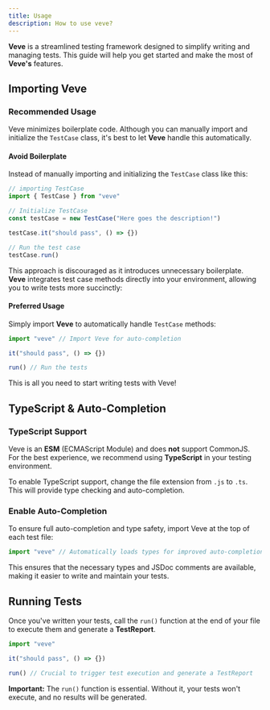 ```yaml
---
title: Usage
description: How to use veve?
---
```


**Veve** is a streamlined testing framework designed to simplify writing and managing tests. This guide will help you get started and make the most of **Veve's** features.

## Importing Veve

### Recommended Usage

Veve minimizes boilerplate code. Although you can manually import and initialize the `TestCase` class, it's best to let **Veve** handle this automatically.

#### Avoid Boilerplate

Instead of manually importing and initializing the `TestCase` class like this:

```ts twoslash title="test.test.ts"
// importing TestCase
import { TestCase } from "veve"

// Initialize TestCase
const testCase = new TestCase("Here goes the description!")

testCase.it("should pass", () => {})

// Run the test case
testCase.run()
```

This approach is discouraged as it introduces unnecessary boilerplate. **Veve** integrates test case methods directly into your environment, allowing you to write tests more succinctly:

#### Preferred Usage

Simply import **Veve** to automatically handle `TestCase` methods:

```ts twoslash title="test.test.ts"
import "veve" // Import Veve for auto-completion

it("should pass", () => {})

run() // Run the tests
```

This is all you need to start writing tests with Veve!

## TypeScript & Auto-Completion

### TypeScript Support

Veve is an **ESM** (ECMAScript Module) and does **not** support CommonJS. For the best experience, we recommend using **TypeScript** in your testing environment.

To enable TypeScript support, change the file extension from `.js` to `.ts`. This will provide type checking and auto-completion.

### Enable Auto-Completion

To ensure full auto-completion and type safety, import Veve at the top of each test file:

```ts twoslash title="test.test.ts"
import "veve" // Automatically loads types for improved auto-completion
```

This ensures that the necessary types and JSDoc comments are available, making it easier to write and maintain your tests.

## Running Tests

Once you've written your tests, call the `run()` function at the end of your file to execute them and generate a **TestReport**.

```ts twoslash title="test.test.ts"
import "veve"

it("should pass", () => {})

run() // Crucial to trigger test execution and generate a TestReport
```

**Important:** The `run()` function is essential. Without it, your tests won't execute, and no results will be generated.
